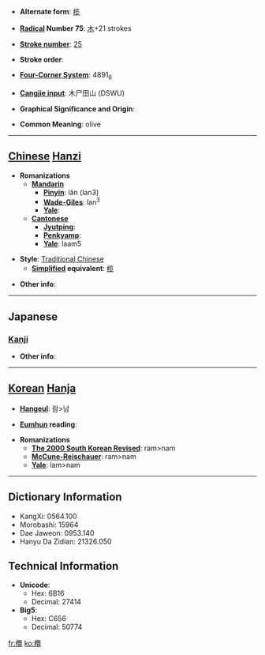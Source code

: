 * '''Alternate form''': [[榄]]

* '''[[Wiktionary:Chinese radical index| Radical]] Number 75''': [[Wiktionary:Chinese radical index 木|木]]+21 strokes

* '''[[Wiktionary:Chinese total strokes index|Stroke number]]''': [[Wiktionary:Chinese total strokes index 25|25]]

* '''Stroke order''': 

* '''[[Wiktionary:Chinese four corner index|Four-Corner System]]''': 4891<sub>6</sub>

* '''[[Wiktionary:Chinese Cangjie index|Cangjie input]]''': 木尸田山 (DSWU)

* '''Graphical Significance and Origin''': 

* '''Common Meaning''': olive

----

== [[Chinese]] [[Hanzi]] ==

* '''Romanizations'''
** '''[[Mandarin]]'''
*** '''[[Pinyin]]''': lǎn (lan3)
*** '''[[Wade-Giles]]''': lan<sup>3</sup>
*** '''[[Yale]]''': 
** '''[[Cantonese]]'''
*** '''[[Jyutping]]''':
*** '''[[Penkyamp]]''': 
*** '''[[Yale]]''': laam5

* '''Style''': [[Traditional Chinese]] 
** '''[[Simplified Chinese|Simplified]] equivalent''': [[榄]]

* '''Other info''': 

----

==Japanese==
===[[Kanji]]===
{{kanji|on readings=[[らん]] (ran)
|kun readings=
}}

* '''Other info''':  

----

== [[Korean]] [[Hanja]] ==

* '''[[Hangeul]]''': 람>남

* '''[[Eumhun]] reading''': 

* '''Romanizations'''
** '''[[The 2000 South Korean Revised Romanization|The 2000 South Korean Revised]]''': ram>nam
** '''[[McCune-Reischauer]]''': ram>nam
** '''[[Yale]]''': lam>nam

----

== Dictionary Information ==

* KangXi: 0564.100
* Morobashi: 15964
* Dae Jaweon: 0953.140
* Hanyu Da Zidian: 21326.050

== Technical Information ==

* '''Unicode''':
** Hex: 6B16
** Decimal: 27414
* '''Big5''':
** Hex: C656
** Decimal: 50774

[[fr:欖]]
[[ko:欖]]